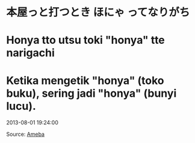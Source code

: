 # 本屋っと打つとき ほにゃ ってなりがち
# Honya tto utsu toki "honya" tte narigachi
# Ketika mengetik "honya" (toko buku), sering jadi "honya" (bunyi lucu).

2013-08-01 19:24:00

Source: [Ameba](https://ameblo.jp/arihara6/amemberentry-11584501952.html)